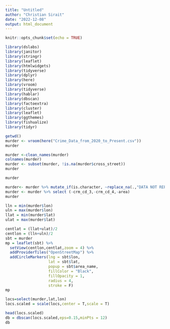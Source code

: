 ---
title: "Untitled"
author: "Christian Sirait"
date: "2022-12-08"
output: html_document
---

```{r setup, include=FALSE}
knitr::opts_chunk$set(echo = TRUE)
```

```{r}
library(dslabs)
library(janitor)
library(stringr)
library(leaflet)
library(htmlwidgets)
library(tidyverse)
library(dplyr)
library(here)
library(vroom)
library(tidyverse)
library(hablar)
library(dbscan)
library(factoextra)
library(cluster)
library(leaflet)
library(ggthemes)
library(fishualize)
library(tidyr)
```

```{r}
getwd()
murder <- vroom(here("Crime_Data_from_2020_to_Present.csv"))
murder
```

```{r}
murder <-clean_names(murder)
colnames(murder)
murder <- subset(murder, !is.na(murder$cross_street))
murder
```

```{r}
murder
```

```{r}
murder<- murder %>% mutate_if(is.character, ~replace_na(.,"DATA NOT REPORTED"))%>% mutate_if(is.double, ~replace_na(.,0)) 
murder <- murder %>% select (-crm_cd_3,-crm_cd_4,-area)
murder
```

```{r}
lln = min(murder$lon)
uln = max(murder$lon)
llat = min(murder$lat)
ulat = max(murder$lat)

centlat = (llat+ulat)/2
centlon = (lln+uln)/2
sbt = murder
mp = leaflet(sbt) %>%
  setView(centlon,centlat,zoom = 4) %>%
  addProviderTiles("OpenStreetMap") %>%
  addCircleMarkers(lng = sbt$lon,
                   lat = sbt$lat,
                   popup = sbt$area_name,
                   fillColor = "Black",
                   fillOpacity = 1,
                   radius = 4,
                   stroke = F)
mp
```

```{r}
locs=select(murder,lat,lon)
locs.scaled = scale(locs,center = T,scale = T)

head(locs.scaled)
db = dbscan(locs.scaled,eps=0.15,minPts = 12)
db
```